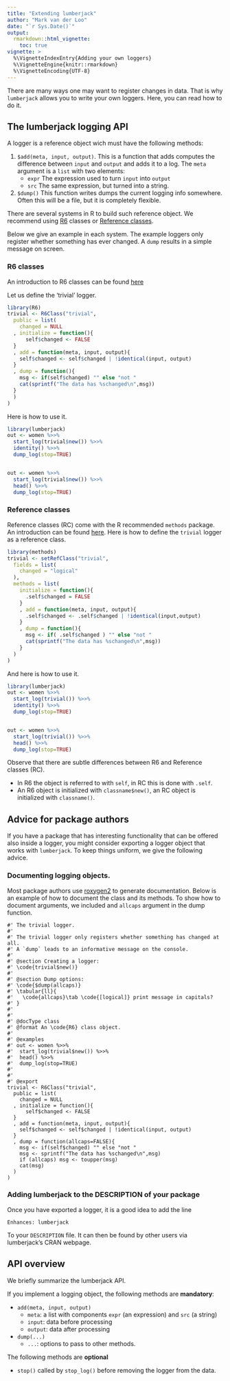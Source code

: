 ```yaml
---
title: "Extending lumberjack"
author: "Mark van der Loo"
date: "`r Sys.Date()`"
output: 
  rmarkdown::html_vignette:
    toc: true
vignette: >
  %\VignetteIndexEntry{Adding your own loggers}
  %\VignetteEngine{knitr::rmarkdown}
  %\VignetteEncoding{UTF-8}
---
```


There are many ways one may want to register changes in data.
That is why `lumberjack` allows you to write your own loggers. Here, you can
read how to do it.

## The lumberjack logging API

A logger is a reference object wich must have the following methods:

1. `$add(meta, input, output)`. This is a function that adds computes the
difference between `input` and `output` and adds it to a log. The `meta`
argument is a `list` with two elements:
    - `expr` The expression used to turn `input` into `output`
    - `src` The same expression, but turned into a string.
2. `$dump()` This function writes dumps the current logging info somewhere.
Often this will be a file, but it is completely flexible.

There are several systems in R to build such reference object. We recommend
using [R6](https://cran.r-project.org/package=R6) classes or 
[Reference classes](http://adv-r.had.co.nz/R5.html).

Below we give an example in each system. The example loggers only register 
whether something has ever changed. A `dump` results in a simple message on
screen.


### R6 classes
An introduction to R6 classes can be found [here](https://cran.r-project.org/package=R6/vignettes/Introduction.html)

Let us define the 'trivial' logger.
```r
library(R6)
trivial <- R6Class("trivial",
  public = list(
    changed = NULL
  , initialize = function(){
      self$changed <- FALSE
  }
  , add = function(meta, input, output){
    self$changed <- self$changed | !identical(input, output)
  }
  , dump = function(){
    msg <- if(self$changed) "" else "not "
    cat(sprintf("The data has %schanged\n",msg))
  }
  )
)
```
Here is how to use it.
```r
library(lumberjack)
out <- women %>>% 
  start_log(trivial$new()) %>>%
  identity() %>>%
  dump_log(stop=TRUE)


out <- women %>>%
  start_log(trivial$new()) %>>%
  head() %>>%
  dump_log(stop=TRUE)
```

### Reference classes
Reference classes (RC) come with the R recommended `methods` package. 
An introduction can be found [here](http://adv-r.had.co.nz/R5.html). Here is how
to define the `trivial` logger as a reference class.
```r
library(methods)
trivial <- setRefClass("trivial",
  fields = list(
    changed = "logical"
  ),
  methods = list(
    initialize = function(){
      .self$changed = FALSE
    }
    , add = function(meta, input, output){
      .self$changed <- .self$changed | !identical(input,output)
    }
    , dump = function(){
      msg <- if( .self$changed ) "" else "not "
      cat(sprintf("The data has %schanged\n",msg))
    }
  )
)
```
And here is how to use it.
```r
library(lumberjack)
out <- women %>>% 
  start_log(trivial()) %>>%
  identity() %>>%
  dump_log(stop=TRUE)


out <- women %>>%
  start_log(trivial()) %>>%
  head() %>>%
  dump_log(stop=TRUE)

```

Observe that there are subtle differences between R6 and Reference classes (RC).

- In R6 the object is referred to with `self`, in RC this is done with `.self`.
- An R6 object is initialized with `classname$new()`, an RC object is initialized with `classname()`. 

## Advice for package authors

If you have a package that has interesting functionality that can be offered
also inside a logger, you might consider exporting a logger object that works
with `lumberjack`. To keep things uniform, we give the following advice.

### Documenting logging objects.
Most package authors use [roxygen2](https://cran.r-project.org/package=roxygen2) 
to generate documentation. Below is an example of how to document the class
and its methods. To show how to document arguments, we included and
`allcaps` argument in the dump function.

```
#' The trivial logger.
#' 
#' The trivial logger only registers whether something has changed at all.
#' A `dump` leads to an informative message on the console.
#'
#' @section Creating a logger:
#' \code{trivial$new()}
#' 
#' @section Dump options:
#' \code{$dump(allcaps)}
#' \tabular{ll}{
#'   \code{allcaps}\tab \code{[logical]} print message in capitals?
#' }
#' 
#' 
#' @docType class
#' @format An \code{R6} class object.
#' 
#' @examples
#' out <- women %>>%
#'  start_log(trivial$new()) %>>%
#'  head() %>>%
#'  dump_log(stop=TRUE)
#' 
#'
#' @export
trivial <- R6Class("trivial",
  public = list(
    changed = NULL
  , initialize = function(){
      self$changed <- FALSE
  }
  , add = function(meta, input, output){
    self$changed <- self$changed | !identical(input, output)
  }
  , dump = function(allcaps=FALSE){
    msg <- if(self$changed) "" else "not "
    msg <- sprintf("The data has %schanged\n",msg)
    if (allcaps) msg <- toupper(msg)
    cat(msg)
  )
)
```


### Adding lumberjack to the DESCRIPTION of your package

Once you have exported a logger, it is a good idea to add the line
```
Enhances: lumberjack
```
To your `DESCRIPTION` file. It can then be found by other users via lumberjack's
CRAN webpage.

## API overview

We briefly summarize the lumberjack API.

If you implement a logging object, the following methods are **mandatory**:

- `add(meta, input, output)`
    - `meta`: a list with components `expr` (an expression) and `src` (a string)
    - `input`: data before processing
    - `output`: data after processing
- `dump(...)` 
    - `...`: options to pass to other methods.

The following methods are **optional**

- `stop()` called by `stop_log()` before removing the logger from the data.









